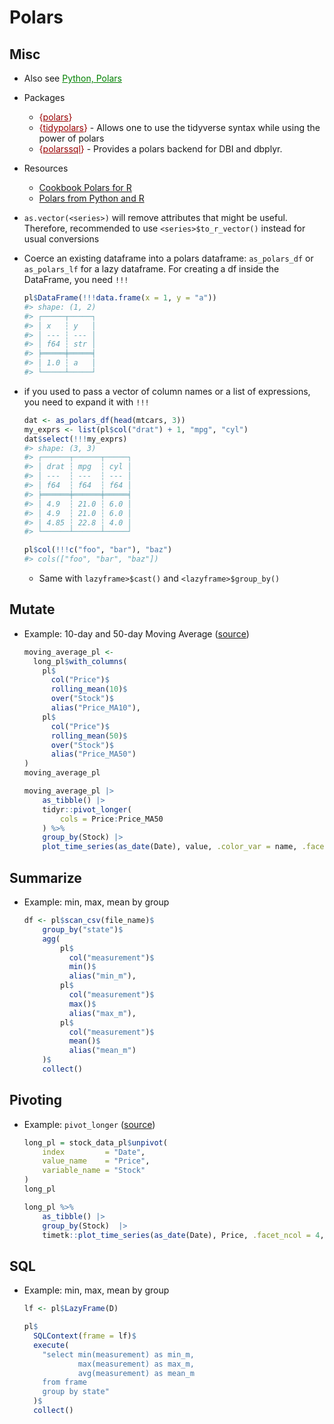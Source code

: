 # Polars {#sec-r-polars .unnumbered}

## Misc {#sec-r-polars-misc .unnumbered}

-   Also see [Python, Polars](python-polars.qmd#sec-py-polars){style="color: green"}

-   Packages

    -   [{]{style="color: #990000"}[polars](https://pola-rs.github.io/r-polars/){style="color: #990000"}[}]{style="color: #990000"}
    -   [{]{style="color: #990000"}[tidypolars](https://www.tidypolars.etiennebacher.com/){style="color: #990000"}[}]{style="color: #990000"} - Allows one to use the tidyverse syntax while using the power of polars
    -   [{]{style="color: #990000"}[polarssql](https://rpolars.github.io/r-polarssql/){style="color: #990000"}[}]{style="color: #990000"} - Provides a polars backend for DBI and dbplyr.

-   Resources

    -   [Cookbook Polars for R](https://ddotta.github.io/cookbook-rpolars/)
    -   [Polars from Python and R](https://grantmcdermott.com/duckdb-polars/polars-rpy.html)

-   `as.vector(<series>)` will remove attributes that might be useful. Therefore, recommended to use `<series>$to_r_vector()` instead for usual conversions

-   Coerce an existing dataframe into a polars dataframe: `as_polars_df` or `as_polars_lf` for a lazy dataframe. For creating a df inside the DataFrame, you need `!!!`

    ``` r
    pl$DataFrame(!!!data.frame(x = 1, y = "a"))
    #> shape: (1, 2)
    #> ┌─────┬─────┐
    #> │ x   ┆ y   │
    #> │ --- ┆ --- │
    #> │ f64 ┆ str │
    #> ╞═════╪═════╡
    #> │ 1.0 ┆ a   │
    #> └─────┴─────┘
    ```

-   if you used to pass a vector of column names or a list of expressions, you need to expand it with `!!!`

    ``` r
    dat <- as_polars_df(head(mtcars, 3))
    my_exprs <- list(pl$col("drat") + 1, "mpg", "cyl")
    dat$select(!!!my_exprs)
    #> shape: (3, 3)
    #> ┌──────┬──────┬─────┐
    #> │ drat ┆ mpg  ┆ cyl │
    #> │ ---  ┆ ---  ┆ --- │
    #> │ f64  ┆ f64  ┆ f64 │
    #> ╞══════╪══════╪═════╡
    #> │ 4.9  ┆ 21.0 ┆ 6.0 │
    #> │ 4.9  ┆ 21.0 ┆ 6.0 │
    #> │ 4.85 ┆ 22.8 ┆ 4.0 │
    #> └──────┴──────┴─────┘

    pl$col(!!!c("foo", "bar"), "baz")
    #> cols(["foo", "bar", "baz"])
    ```

    -   Same with `lazyframe>$cast()` and `<lazyframe>$group_by()`

## Mutate {#sec-r-polars-mutate .unnumbered}

-   [Example]{.ribbon-highlight}: 10-day and 50-day Moving Average ([source](https://github.com/business-science/free_r_tips/blob/master/082_polars_in_r/082_polars_in_r.R))

    ``` r
    moving_average_pl <- 
      long_pl$with_columns(
        pl$
          col("Price")$
          rolling_mean(10)$
          over("Stock")$
          alias("Price_MA10"),
        pl$
          col("Price")$
          rolling_mean(50)$
          over("Stock")$
          alias("Price_MA50")
    )
    moving_average_pl

    moving_average_pl |> 
        as_tibble() |> 
        tidyr::pivot_longer(
            cols = Price:Price_MA50
        ) %>%
        group_by(Stock) |> 
        plot_time_series(as_date(Date), value, .color_var = name, .facet_ncol = 4, .smooth = FALSE)
    ```

## Summarize {#sec-r-polars-summarize .unnumbered}

-   Example: min, max, mean by group

    ``` r
    df <- pl$scan_csv(file_name)$
        group_by("state")$
        agg(
            pl$
              col("measurement")$
              min()$
              alias("min_m"),
            pl$
              col("measurement")$
              max()$
              alias("max_m"),
            pl$
              col("measurement")$
              mean()$
              alias("mean_m")
        )$
        collect()
    ```

## Pivoting {#sec-r-polars-pivot .unnumbered}

-   [Example]{.ribbon-highlight}: `pivot_longer` ([source](https://github.com/business-science/free_r_tips/blob/master/082_polars_in_r/082_polars_in_r.R))

    ``` r
    long_pl = stock_data_pl$unpivot(
        index         = "Date",
        value_name    = "Price",
        variable_name = "Stock"
    )
    long_pl

    long_pl %>%
        as_tibble() |> 
        group_by(Stock)  |> 
        timetk::plot_time_series(as_date(Date), Price, .facet_ncol = 4, .smooth = FALSE)
    ```

## SQL {#sec-r-polars-sql .unnumbered}

-   [Example]{.ribbon-highlight}: min, max, mean by group

    ``` r
    lf <- pl$LazyFrame(D) 

    pl$
      SQLContext(frame = lf)$
      execute(
        "select min(measurement) as min_m, 
                max(measurement) as max_m, 
                avg(measurement) as mean_m 
        from frame 
        group by state"
      )$
      collect()
    ```
